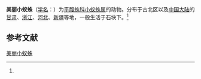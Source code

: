 {{Speciesbox
| name = 美丽小蚁蛛
| status = 
| status_system = 
| image = 
| genus = Micaria
| species = formicaria
| authority = (Sundevall, 1832)<ref name='id14382'>{{cite web| url =http://www.bioinfo.cn/db05/BjdwSpecies.php?action=view&id=14382| title =美丽小蚁蛛| work =《中国动物物种编目数据库》| publisher =中国科学院微生物研究所| author =中国科学院动物研究所| accessdate =2009-04-28| deadurl =yes| archiveurl =https://web.archive.org/web/20160305022521/http://www.bioinfo.cn/db05/BjdwSpecies.php?action=view&id=14382| archivedate =2016-03-05}}</ref>
}}

'''美丽小蚁蛛'''（[[学名|学名]]：{{lang|la|''Micaria formicaria''}}）为[[平腹蛛科|平腹蛛科]][[小蚁蛛属|小蚁蛛属]]的动物。分布于古北区以及[[中国大陆|中国大陆]]的[[甘肃|甘肃]]、[[浙江|浙江]]、[[河北|河北]]、[[新疆|新疆]]等地，一般生活于石块下。<ref name='id14382'/>

== 参考文献 ==
{{reflist}}

{{Wikispecies|Micaria formicaria}}
{{Taxonbar|from=Q1766166}}

[[Category:小蚁蛛属|美丽小蚁蛛]]


{{蜘蛛小作品}}
